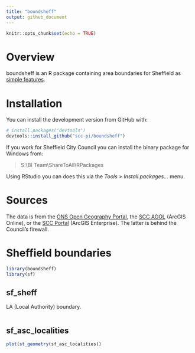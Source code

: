 ```yaml
---
title: "boundsheff"
output: github_document
---
```


```r
knitr::opts_chunk$set(echo = TRUE)
```

# Overview

boundsheff is an R package containing area boundaries for Sheffield as [simple features](https://r-spatial.github.io/sf/articles/sf1.html).

# Installation  

You can install the development version from GitHub with:

```r
# install.packages("devtools")
devtools::install_github("scc-pi/boundsheff")
```

If you work for Sheffield City Council you can install the binary package for Windows from:  

> S:\\BI Team\\ShareToAll\\RPackages

Using RStudio you can does this via the *Tools > Install packages...* menu.

# Sources

The data is from the [ONS Open Geography Portal](https://scc-pi.github.io/notes/spatial-data-sources.html#open-geography), the [SCC AGOL](https://sheffieldcc.maps.arcgis.com/) (ArcGIS Online), or the [SCC Portal](https://sheffieldcitycouncil.cloud.esriuk.com/portal/home/) (ArcGIS Enterprise). The latter is behind the Council's firewall. 

# Sheffield boundaries  

```r
library(boundsheff)
library(sf)
```

## sf_sheff

LA (Local Authority) boundary.

```r

```

## sf_asc_localities

```r
plot(st_geometry(sf_asc_localities))
```
